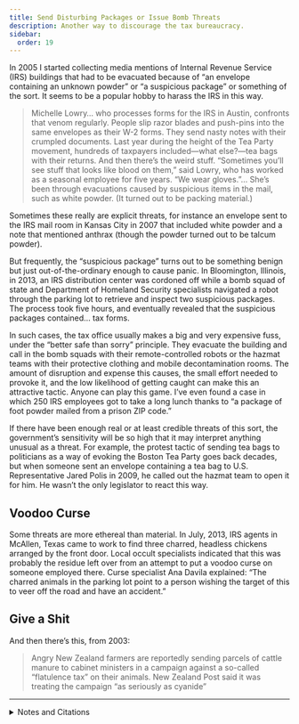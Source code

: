 ```yaml
---
title: Send Disturbing Packages or Issue Bomb Threats
description: Another way to discourage the tax bureaucracy.
sidebar:
  order: 19
---
```


In 2005 I started collecting media mentions of Internal Revenue Service (IRS) buildings that had to be evacuated because of “an envelope containing an unknown powder” or “a suspicious package” or something of the sort.
It seems to be a popular hobby to harass the IRS in this way.

> Michelle Lowry… who processes forms for the IRS in Austin, confronts that venom regularly.
> People slip razor blades and push-pins into the same envelopes as their W-2 forms.
> They send nasty notes with their crumpled documents.
> Last year during the height of the Tea Party movement, hundreds of taxpayers included—what else?—tea bags with their returns.
> And then there’s the weird stuff.
> “Sometimes you’ll see stuff that looks like blood on them,” said Lowry, who has worked as a seasonal employee for five years.
> “We wear gloves.”…
> She’s been through evacuations caused by suspicious items in the mail, such as white powder.
> (It turned out to be packing material.)

Sometimes these really are explicit threats, for instance an envelope sent to the IRS mail room in Kansas City in 2007 that included white powder and a note that mentioned anthrax (though the powder turned out to be talcum powder).

But frequently, the “suspicious package” turns out to be something benign but just out-of-the-ordinary enough to cause panic.
In Bloomington, Illinois, in 2013, an IRS distribution center was cordoned off while a bomb squad of state and Department of Homeland Security specialists navigated a robot through the parking lot to retrieve and inspect two suspicious packages.
The process took five hours, and eventually revealed that the suspicious packages contained… tax forms.

In such cases, the tax office usually makes a big and very expensive fuss, under the “better safe than sorry” principle.
They evacuate the building and call in the bomb squads with their remote-controlled robots or the hazmat teams with their protective clothing and mobile decontamination rooms.
The amount of disruption and expense this causes, the small effort needed to provoke it, and the low likelihood of getting caught can make this an attractive tactic.
Anyone can play this game.
I’ve even found a case in which 250 IRS employees got to take a long lunch thanks to “a package of foot powder mailed from a prison ZIP code.”

If there have been enough real or at least credible threats of this sort, the government’s sensitivity will be so high that it may interpret anything unusual as a threat.
For example, the protest tactic of sending tea bags to politicians as a way of evoking the Boston Tea Party goes back decades, but when someone sent an envelope containing a tea bag to U.S. Representative Jared Polis in 2009, he called out the hazmat team to open it for him.
He wasn’t the only legislator to react this way.

## <Badge text="Example" size="medium" /> Voodoo Curse

Some threats are more ethereal than material.
In July, 2013, IRS agents in McAllen, Texas came to work to find three charred, headless chickens arranged by the front door.
Local occult specialists indicated that this was probably the residue left over from an attempt to put a voodoo curse on someone employed there.
Curse specialist Ana Davila explained:
“The charred animals in the parking lot point to a person wishing the target of this to veer off the road and have an accident.”

## <Badge text="Example" size="medium" /> Give a Shit

And then there’s this, from 2003:

> Angry New Zealand farmers are reportedly sending parcels of cattle manure to cabinet ministers in a campaign against a so-called “flatulence tax” on their animals. New Zealand Post said it was treating the campaign “as seriously as cyanide”

<hr />

<details>
<summary>Notes and Citations</summary>

* Ball, Andrea [“Threats, Contempt Come With Job for IRS Workers”](https://www.statesman.com/story/news/local/2012/09/01/threats-contempt-come-with-job-for-irs-workers/9942975007/) <i>Austin American Statesman</i> 1 March 2010
* Lowe, Ken “Bomb scare false alarm at Twin City IRS facility” <i>The Pantagraph</i> 15 March 2013
* Tedford, Daniel [“White ‘foot powder’ prompts evacuation of IRS building in El Monte”](https://www.sbsun.com/2009/11/12/white-foot-powder-prompts-evacuation-of-irs-building-in-el-monte/) <i>Whittier Daily News</i> 12 November 2009
* Olkon, Sara “Mailed Tea Raises Alarms” <i>The Baltimore Sun</i> 15 April 2009
* Ortiz, Ildefonso “Charred chickens left at IRS a possible curse” <i>The Brownsville Herald</i> 27 July 2013
* “Tax sparks protest moo-vement” <i>Sydney Morning Herald</i> 15 July 2003

</details>
